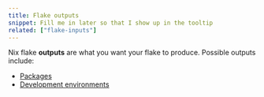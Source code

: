 ```yaml
---
title: Flake outputs
snippet: Fill me in later so that I show up in the tooltip
related: ["flake-inputs"]
---
```


Nix flake **outputs** are what you want your flake to produce. Possible outputs include:

- [Packages](/concepts/packages)
- [Development environments](/concepts/dev-env)
